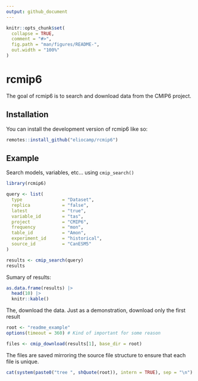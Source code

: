 ```yaml
---
output: github_document
---
```


<!-- README.md is generated from README.Rmd. Please edit that file -->

```r
knitr::opts_chunk$set(
  collapse = TRUE,
  comment = "#>",
  fig.path = "man/figures/README-",
  out.width = "100%"
)
```

# rcmip6

<!-- badges: start -->
<!-- badges: end -->

The goal of rcmip6 is to search and download data from the CMIP6 project. 

## Installation

You can install the development version of rcmip6 like so:

``` r
remotes::install_github("eliocamp/rcmip6")
```

## Example

Search models, variables, etc... using `cmip_search()`

```r
library(rcmip6)

query <- list(
  type               = "Dataset",
  replica            = "false",
  latest             = "true",
  variable_id        = "tas",
  project            = "CMIP6",
  frequency          = "mon",                          
  table_id           = "Amon",
  experiment_id      = "historical",
  source_id          = "CanESM5"
)

results <- cmip_search(query)
results
```

Sumary of results:

```r
as.data.frame(results) |> 
  head(10) |> 
  knitr::kable()
```

The, download the data.
Just as a demonstration, download only the first result

```r
root <- "readme_example"
options(timeout = 360) # Kind of important for some reason

files <- cmip_download(results[1], base_dir = root)
```

The files are saved mirroring the source file structure to ensure that each file is unique. 

```r
cat(system(paste0("tree ", shQuote(root)), intern = TRUE), sep = "\n")
```

